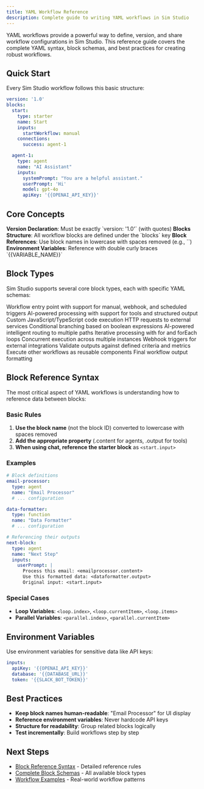 ```yaml
---
title: YAML Workflow Reference
description: Complete guide to writing YAML workflows in Sim Studio
---
```



YAML workflows provide a powerful way to define, version, and share workflow configurations in Sim Studio. This reference guide covers the complete YAML syntax, block schemas, and best practices for creating robust workflows.

## Quick Start

Every Sim Studio workflow follows this basic structure:

```yaml
version: '1.0'
blocks:
  start:
    type: starter
    name: Start
    inputs:
      startWorkflow: manual
    connections:
      success: agent-1

  agent-1:
    type: agent
    name: "AI Assistant"
    inputs:
      systemPrompt: "You are a helpful assistant."
      userPrompt: 'Hi'
      model: gpt-4o
      apiKey: '{{OPENAI_API_KEY}}'
```

## Core Concepts

<Steps>
  <Step>
    <strong>Version Declaration</strong>: Must be exactly `version: '1.0'` (with quotes)
  </Step>
  <Step>
    <strong>Blocks Structure</strong>: All workflow blocks are defined under the `blocks` key
  </Step>
  <Step>
    <strong>Block References</strong>: Use block names in lowercase with spaces removed (e.g., `<agent1.content>`)
  </Step>
  <Step>
    <strong>Environment Variables</strong>: Reference with double curly braces `{{VARIABLE_NAME}}`
  </Step>
</Steps>

## Block Types

Sim Studio supports several core block types, each with specific YAML schemas:

<Cards>
  <Card title="Starter Block" href="/yaml/blocks/starter">
    Workflow entry point with support for manual, webhook, and scheduled triggers
  </Card>
  <Card title="Agent Block" href="/yaml/blocks/agent">
    AI-powered processing with support for tools and structured output
  </Card>
  <Card title="Function Block" href="/yaml/blocks/function">
    Custom JavaScript/TypeScript code execution
  </Card>
  <Card title="API Block" href="/yaml/blocks/api">
    HTTP requests to external services
  </Card>
  <Card title="Condition Block" href="/yaml/blocks/condition">
    Conditional branching based on boolean expressions
  </Card>
  <Card title="Router Block" href="/yaml/blocks/router">
    AI-powered intelligent routing to multiple paths
  </Card>
  <Card title="Loop Block" href="/yaml/blocks/loop">
    Iterative processing with for and forEach loops
  </Card>
  <Card title="Parallel Block" href="/yaml/blocks/parallel">
    Concurrent execution across multiple instances
  </Card>
  <Card title="Webhook Block" href="/yaml/blocks/webhook">
    Webhook triggers for external integrations
  </Card>
  <Card title="Evaluator Block" href="/yaml/blocks/evaluator">
    Validate outputs against defined criteria and metrics
  </Card>
  <Card title="Workflow Block" href="/yaml/blocks/workflow">
    Execute other workflows as reusable components
  </Card>
  <Card title="Response Block" href="/yaml/blocks/response">
    Final workflow output formatting
  </Card>
</Cards>

## Block Reference Syntax

The most critical aspect of YAML workflows is understanding how to reference data between blocks:

### Basic Rules

1. **Use the block name** (not the block ID) converted to lowercase with spaces removed
2. **Add the appropriate property** (.content for agents, .output for tools)
3. **When using chat, reference the starter block** as `<start.input>`

### Examples

```yaml
# Block definitions
email-processor:
  type: agent
  name: "Email Processor"
  # ... configuration

data-formatter:
  type: function
  name: "Data Formatter"
  # ... configuration

# Referencing their outputs
next-block:
  type: agent
  name: "Next Step"
  inputs:
    userPrompt: |
      Process this email: <emailprocessor.content>
      Use this formatted data: <dataformatter.output>
      Original input: <start.input>
```

### Special Cases

- **Loop Variables**: `<loop.index>`, `<loop.currentItem>`, `<loop.items>`
- **Parallel Variables**: `<parallel.index>`, `<parallel.currentItem>`

## Environment Variables

Use environment variables for sensitive data like API keys:

```yaml
inputs:
  apiKey: '{{OPENAI_API_KEY}}'
  database: '{{DATABASE_URL}}'
  token: '{{SLACK_BOT_TOKEN}}'
```

## Best Practices

- **Keep block names human-readable**: "Email Processor" for UI display
- **Reference environment variables**: Never hardcode API keys
- **Structure for readability**: Group related blocks logically
- **Test incrementally**: Build workflows step by step

## Next Steps

- [Block Reference Syntax](/yaml/block-reference) - Detailed reference rules
- [Complete Block Schemas](/yaml/blocks) - All available block types
- [Workflow Examples](/yaml/examples) - Real-world workflow patterns 